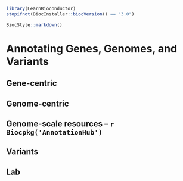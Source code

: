 <!--
%\VignetteIndexEntry{02.4 Annotating Genes, Genomes,and Variants}
%\VignettePackage{LearnBioconductor}
%\VignetteEngine{knitr::knitr}
-->

```r
library(LearnBioconductor)
stopifnot(BiocInstaller::biocVersion() == "3.0")
```

```r
BiocStyle::markdown()
```

# Annotating Genes, Genomes, and Variants

## Gene-centric

## Genome-centric

## Genome-scale resources -- `r Biocpkg('AnnotationHub')`

## Variants

## Lab